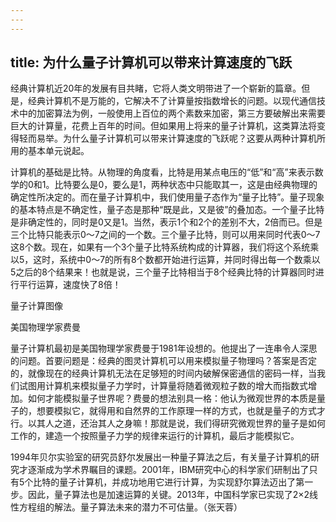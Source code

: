 ```yaml
---
---
---
```

title: 为什么量子计算机可以带来计算速度的飞跃
---




经典计算机近20年的发展有目共睹，它将人类文明带进了一个崭新的篇章。但是，经典计算机不是万能的，它解决不了计算量按指数增长的问题。以现代通信技术中的加密算法为例，一般使用上百位的两个素数来加密，第三方要破解出来需要巨大的计算量，花费上百年的时间。但如果用上将来的量子计算机，这类算法将变得轻而易举。为什么量子计算机可以带来计算速度的飞跃呢？这要从两种计算机所用的基本单元说起。

计算机的基础是比特。从物理的角度看，比特是用某点电压的“低”和“高”来表示数学的0和1。比特要么是0，要么是1，两种状态中只能取其一，这是由经典物理的确定性所决定的。而在量子计算机中，我们使用量子态作为“量子比特”。量子现象的基本特点是不确定性，量子态是那种“既是此，又是彼”的叠加态。一个量子比特是非确定性的，同时是0又是1。当然，表示1个和2个的差别不大，2倍而已。但是三个比特只能表示0～7之间的一个数。三个量子比特，则可以用来同时代表0～7这8个数。现在，如果有一个3个量子比特系统构成的计算器，我们将这个系统乘以5，这时，系统中0～7的所有8个数都开始进行运算，并同时得出每一个数乘以5之后的8个结果来！也就是说，三个量子比特相当于8个经典比特的计算器同时进行平行运算，速度快了8倍！

量子计算图像



美国物理学家费曼



量子计算机最初是美国物理学家费曼于1981年设想的。他提出了一连串令人深思的问题。首要问题是：经典的图灵计算机可以用来模拟量子物理吗？答案是否定的，就像现在的经典计算机无法在足够短的时间内破解保密通信的密码一样，当我们试图用计算机来模拟量子力学时，计算量将随着微观粒子数的增大而指数式增加。如何才能模拟量子世界呢？费曼的想法别具一格：他认为微观世界的本质是量子的，想要模拟它，就得用和自然界的工作原理一样的方式，也就是量子的方式才行。以其人之道，还治其人之身嘛！那就是说，我们得研究微观世界的量子是如何工作的，建造一个按照量子力学的规律来运行的计算机，最后才能模拟它。

1994年贝尔实验室的研究员舒尔发展出一种量子算法之后，有关量子计算机的研究才逐渐成为学术界瞩目的课题。2001年，IBM研究中心的科学家们研制出了只有5个比特的量子计算机，并成功地用它进行计算，为实现舒尔算法迈出了第一步。因此，量子算法也是加速运算的关键。2013年，中国科学家已实现了2×2线性方程组的解法。量子算法未来的潜力不可估量。（张天蓉）